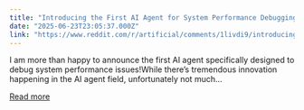 ```yaml
---
title: "Introducing the First AI Agent for System Performance Debugging"
date: "2025-06-23T23:05:37.000Z"
link: "https://www.reddit.com/r/artificial/comments/1livdi9/introducing_the_first_ai_agent_for_system/"
---
```


I am more than happy to announce the first AI agent specifically designed to debug system performance issues!While there’s tremendous innovation happening in the AI agent field, unfortunately not much...

[Read more](https://www.reddit.com/r/artificial/comments/1livdi9/introducing_the_first_ai_agent_for_system/)
